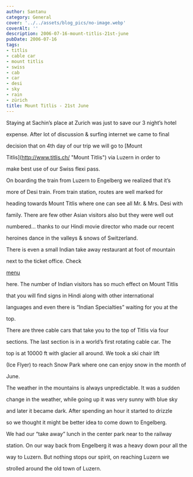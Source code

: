 ```yaml
---
author: Santanu
category: General
cover: '../../assets/blog_pics/no-image.webp'
coverAlt: ''
description: 2006-07-16-mount-titlis-21st-june
pubDate: 2006-07-16
tags:
- titlis
- cable car
- mount titlis
- swiss
- cab
- car
- desi
- sky
- rain
- zürich
title: Mount Titlis - 21st June
---
```


Staying at Sachin’s place at Zurich was just to save our 3 night’s hotel

expense. After lot of discussion & surfing internet we came to final

decision that on 4th day of our trip we will go to [Mount

Titlis](http://www.titlis.ch/ "Mount Titlis") via Luzern in order to

make best use of our Swiss flexi pass.  

  



On boarding the train from Luzern to Engelberg we realized that it’s

more of Desi train. From train station, routes are well marked for

heading towards Mount Titlis where one can see all Mr. & Mrs. Desi with

family. There are few other Asian visitors also but they were well out

numbered… thanks to our Hindi movie director who made our recent

heroines dance in the valleys & snows of Switzerland.  

  



  







There is even a small Indian take away restaurant at foot of mountain

next to the ticket office. Check

[menu](https://plus.google.com/photos/yourphotos?pid=5978754533182191218&oid=114764892154035947900)

here. The number of Indian visitors has so much effect on Mount Titlis

that you will find signs in Hindi along with other international

languages and even there is “Indian Specialties” waiting for you at the

top.  

  



There are three cable cars that take you to the top of Titlis via four

sections. The last section is in a world’s first rotating cable car. The

top is at 10000 ft with glacier all around. We took a ski chair lift

(Ice Flyer) to reach Snow Park where one can enjoy snow in the month of

June.  

  



  







The weather in the mountains is always unpredictable. It was a sudden

change in the weather, while going up it was very sunny with blue sky

and later it became dark. After spending an hour it started to drizzle

so we thought it might be better idea to come down to Engelberg.  

  



We had our “take away” lunch in the center park near to the railway

station. On our way back from Engelberg it was a heavy down pour all the

way to Luzern. But nothing stops our spirit, on reaching Luzern we

strolled around the old town of Luzern.